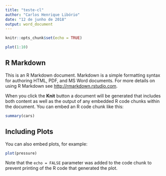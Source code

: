 ```yaml
---
title: "teste-cl"
author: "Carlos Henrique Libório"
date: "12 de junho de 2018"
output: word_document
---
```


```r
knitr::opts_chunk$set(echo = TRUE)
```

```r
plot(1:10)
```


## R Markdown

This is an R Markdown document. Markdown is a simple formatting syntax for authoring HTML, PDF, and MS Word documents. For more details on using R Markdown see <http://rmarkdown.rstudio.com>.

When you click the **Knit** button a document will be generated that includes both content as well as the output of any embedded R code chunks within the document. You can embed an R code chunk like this:

```r
summary(cars)
```

## Including Plots

You can also embed plots, for example:

```r
plot(pressure)
```

Note that the `echo = FALSE` parameter was added to the code chunk to prevent printing of the R code that generated the plot.
